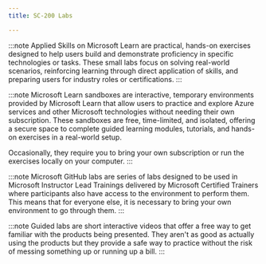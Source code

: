 ```yaml
---
title: SC-200 Labs

---
```


<Tabs>
  <TabItem label="Applied Skills">

:::note 
Applied Skills on Microsoft Learn are practical, hands-on exercises designed to help users build and demonstrate proficiency in specific technologies or tasks. These small labs focus on solving real-world scenarios, reinforcing learning through direct application of skills, and preparing users for industry roles or certifications.
:::

  <CardGrid>
    <LinkCard title="Defend against cyberthreats with Microsoft Defender XDR" href="https://learn.microsoft.com/credentials/applied-skills/defend-against-cyberthreats-with-microsoft-defender-xdr/?WT.mc_id=studentamb_165290" />
    <LinkCard title="Prepare security and compliance to support Microsoft 365 Copilot" href="https://learn.microsoft.com/credentials/applied-skills/prepare-security-and-compliance-to-support-microsoft-365-copilot/?WT.mc_id=studentamb_165290" />
    <LinkCard title="Implement information protection and data loss prevention by using Microsoft Purview" href="https://learn.microsoft.com/credentials/applied-skills/implement-information-protection-and-data-loss-prevention-by-using-microsoft-purview/?WT.mc_id=studentamb_165290" />
    <LinkCard title="Configure SIEM security operations using Microsoft Sentinel" href="https://learn.microsoft.com/credentials/applied-skills/configure-siem-security-operations-using-microsoft-sentinel/?WT.mc_id=studentamb_165290" />
  </CardGrid>
  </TabItem>

  <TabItem label="Microsoft Learn">

:::note 
Microsoft Learn sandboxes are interactive, temporary environments provided by Microsoft Learn that allow users to practice and explore Azure services and other Microsoft technologies without needing their own subscription. These sandboxes are free, time-limited, and isolated, offering a secure space to complete guided learning modules, tutorials, and hands-on exercises in a real-world setup.

Occasionally, they require you to bring your own subscription or run the exercises locally on your computer.
:::
 

  <CardGrid>
  <LinkCard title="Exercise configure Microsoft Entra multifactor authentication registration policy" href="https://learn.microsoft.com/training/modules/manage-azure-active-directory-identity-protection/5-exercise-configure-multi-factor-authentication-registration-policy/?WT.mc_id=studentamb_165290" /> 
  <LinkCard title="Exercise enable sign-in risk policy" href="https://learn.microsoft.com/training/modules/manage-azure-active-directory-identity-protection/4-exercise-enable-sign-risk-policy/?WT.mc_id=studentamb_165290" /> 
  </CardGrid>
  </TabItem>


  <TabItem label="Microsoft GitHub">

:::note 
Microsoft GitHub labs are series of labs designed to be used in Microsoft Instructor Lead Trainings delivered by Microsoft Certified Trainers where participants also have access to the environment to perform them. This means that for everyone else, it is necessary to bring your own environment to go through them. 
:::

<CardGrid>
  <LinkCard title="Explore Microsoft Defender XDR" href="https://microsoftlearning.github.io/SC-200T00A-Microsoft-Security-Operations-Analyst/Instructions/Labs/LAB_AK_01_Lab1_Ex01_Explore_Defender_XDR.html" />
  <LinkCard title="Explore use cases in Microsoft Security Copilot" href="https://microsoftlearning.github.io/AZ-104-MicrosoftAzureAdministrator/Instructions/Labs/LAB_02a_Manage_Subscriptions_and_RBAC_Entra.html" />
  <LinkCard title="Explore Microsoft Purview Audit logs" href="https://microsoftlearning.github.io/AZ-104-MicrosoftAzureAdministrator/Instructions/Labs/LAB_02b-Manage_Governance_via_Azure_Policy.html" />
  <LinkCard title="Deploy Microsoft Defender for Endpoint" href="https://microsoftlearning.github.io/AZ-104-MicrosoftAzureAdministrator/Instructions/Labs/LAB_03a-Manage_Azure_Resources_by_Using_the_Azure_Portal.html" />
  <LinkCard title="Mitigate Attacks with Microsoft Defender for Endpoint" href="hthttps://microsoftlearning.github.io/AZ-104-MicrosoftAzureAdministrator/Instructions/Labs/LAB_03b-Manage_Azure_Resources_by_Using_ARM_Templates.html" />
  <LinkCard title="Enable Microsoft Defender for Cloud" href="https://microsoftlearning.github.io/AZ-104-MicrosoftAzureAdministrator/Instructions/Labs/LAB_03c-Manage_Azure_Resources_by_Using_Azure_PowerShell.html" />
  <LinkCard title="Mitigate threats using Microsoft Defender for Cloud" href="https://microsoftlearning.github.io/AZ-104-MicrosoftAzureAdministrator/Instructions/Labs/LAB_03d-Manage_Azure_Resources_by_Using_Azure_CLI.html" />
  <LinkCard title="Create queries for Microsoft Sentinel using Kusto Query Language (KQL)" href="https://microsoftlearning.github.io/AZ-104-MicrosoftAzureAdministrator/Instructions/Labs/LAB_04-Implement_Virtual_Networking.html" />
  <LinkCard title="Configure your Microsoft Sentinel environment" href="https://microsoftlearning.github.io/AZ-104-MicrosoftAzureAdministrator/Instructions/Labs/LAB_05-Implement_Intersite_Connectivity.html" />
  <LinkCard title="Connect data to Microsoft Sentinel using data connectors" href="https://microsoftlearning.github.io/AZ-104-MicrosoftAzureAdministrator/Instructions/Labs/LAB_06-Implement_Network_Traffic_Management.html" />
  <LinkCard title="Connect Windows devices to Microsoft Sentinel using data connectors" href="https://microsoftlearning.github.io/AZ-104-MicrosoftAzureAdministrator/Instructions/Labs/LAB_07-Manage_Azure_Storage.html" />
  <LinkCard title="Connect Linux hosts to Microsoft Sentinel using data connectors" href="https://microsoftlearning.github.io/AZ-104-MicrosoftAzureAdministrator/Instructions/Labs/LAB_08-Manage_Virtual_Machines.html" />
  <LinkCard title="Modify a Microsoft Security rule" href="https://microsoftlearning.github.io/AZ-104-MicrosoftAzureAdministrator/Instructions/Labs/LAB_09a-Implement_Web_Apps.html" />
  <LinkCard title="Create a Playbook" href="https://microsoftlearning.github.io/AZ-104-MicrosoftAzureAdministrator/Instructions/Labs/LAB_09b-Implement_Azure_Container_Instances.html" />
  <LinkCard title="Create a Scheduled Query from a template" href="https://microsoftlearning.github.io/AZ-104-MicrosoftAzureAdministrator/Instructions/Labs/LAB_09c-Implement-Azure-Container-Apps.html" />
  <LinkCard title="Explore Entity Behavior Analytics" href="https://microsoftlearning.github.io/AZ-104-MicrosoftAzureAdministrator/Instructions/Labs/LAB_10-Implement_Data_Protection.html" />
  <LinkCard title="Prepare to perform simulated attacks" href="https://microsoftlearning.github.io/AZ-104-MicrosoftAzureAdministrator/Instructions/Labs/LAB_11-Implement_Monitoring.html" />
  <LinkCard title="Conduct attacks" href="https://microsoftlearning.github.io/AZ-104-MicrosoftAzureAdministrator/Instructions/Labs/LAB_09b-Implement_Azure_Container_Instances.html" />
  <LinkCard title="Create Detections" href="https://microsoftlearning.github.io/AZ-104-MicrosoftAzureAdministrator/Instructions/Labs/LAB_09c-Implement-Azure-Container-Apps.html" />
  <LinkCard title="Investigate Incidents" href="https://microsoftlearning.github.io/AZ-104-MicrosoftAzureAdministrator/Instructions/Labs/LAB_10-Implement_Data_Protection.html" />
  <LinkCard title="Create ASIM parsers" href="https://microsoftlearning.github.io/AZ-104-MicrosoftAzureAdministrator/Instructions/Labs/LAB_11-Implement_Monitoring.html" />
  <LinkCard title="Create workbooks" href="https://microsoftlearning.github.io/AZ-104-MicrosoftAzureAdministrator/Instructions/Labs/LAB_09b-Implement_Azure_Container_Instances.html" />
  <LinkCard title="Use Repositories in Microsoft Sentinel" href="https://microsoftlearning.github.io/AZ-104-MicrosoftAzureAdministrator/Instructions/Labs/LAB_09c-Implement-Azure-Container-Apps.html" />
  <LinkCard title="Perform Threat Hunting in Microsoft Sentinel" href="https://microsoftlearning.github.io/AZ-104-MicrosoftAzureAdministrator/Instructions/Labs/LAB_10-Implement_Data_Protection.html" />
  <LinkCard title="Threat Hunting using Notebooks with Microsoft Sentinel" href="https://microsoftlearning.github.io/AZ-104-MicrosoftAzureAdministrator/Instructions/Labs/LAB_11-Implement_Monitoring.html" />
</CardGrid>

  </TabItem>

  <TabItem label="Guided Labs">

:::note 
Guided labs are short interactive videos that offer a free way to get familiar with the products being presented. They aren't as good as actually using the products but they provide a safe way to practice without the risk of messing something up or running up a bill.
:::

<CardGrid>
  <LinkCard title="Create an endpoint device group in Microsoft 365 Defender for devices that start with 'NYC'" href="https://www.iorad.com/player/2181525/Create-an-endpoint-device-group-in-Microsoft-365-Defender-for-devices-that-start-with--NYC-" />
  <LinkCard title="Assign JC to the Microsoft Sentinel Contributor role" href="https://www.iorad.com/player/2289042/Assign-JC-to-the-Microsoft-Sentinel-Contributor-role#trysteps-1" />
  <LinkCard title="Configure the Microsoft Entra ID data connector with Sign-In Log and Audit Log support" href="https://www.iorad.com/player/2290780/Configure-the-Microsoft-Entra-ID-data-connector-with-Sign-In-Log-and-Audit-Log-support#trysteps-1" />
  <LinkCard title="Turn on automatic onboarding of servers for Defender for Endpoint using Defender for Cloud" href="https://www.iorad.com/player/2277937/Turn-on-automatic-onboarding-of-servers-for-Defender-for-Endpoint-using-Defender-for-Cloud#trysteps-1" />
  <LinkCard title="Create an alert policy, high severity, information governance, malware in a file" href="https://www.iorad.com/player/2276571/Create-an-alert-policy--high-severity--information-governance--malware-in-a-filer#trysteps-1" />
  <LinkCard title="Create an incident creation rule for Defender for Identity that has alert text 'account disabled'" href="https://www.iorad.com/player/2290945/Create-an-incident-creation-rule-for-Defender-for-Identity-that-has-alert-text--account-disabled-#trysteps-1" />
  <LinkCard title="Create a safe attachment policy for Sales with Dynamic Deliver & redirect to jc@examlabpractice.com" href="https://www.iorad.com/player/2201805/Create-a-safe-attachment-policy-for-Sales-with-Dynamic-Deliver---redirect-to-jc-examlabpractice-com#trysteps-1" />
  <LinkCard title="Create a custom DLP policy that uses Payroll Keyword sensitivity info type. Enable user notifications" href="https://www.iorad.com/player/2181550/Create-a-custom-DLP-policy-that-uses-Payroll-Keyword-sensitivity-info-type-Enable-user-notifications#trysteps-1" />
  <LinkCard title="Perform an audit search in Purview for the first 5 listed Exchange activities for JC's email" href="https://www.iorad.com/player/2236483/Perform-an-audit-search-in-Purview-for-the-first-5-listed-Exchange-activities-for-JC-s-email#trysteps-1" />
  <LinkCard title="Configure the Medium 'Malicious Inbox' incident. Set to High, Active, and assign JC" href="https://www.iorad.com/player/2292736/Configure-the-Medium--Malicious-Inbox--incident--Set-to-High--Active--and-assign-JC#trysteps-1" />
  <LinkCard title="Setup a Copilot for Security compute capabilities resource with 2 Security Compute Units (SCUs)" href="https://www.iorad.com/player/2451724/Setup-a-Copilot-for-Security-compute-capabilities-resource-with-2-Security-Compute-Units--SCUs-#trysteps-1" />
  <LinkCard title="Select the Malicious Keyword Query in Hunting. Create a bookmark from the first entry. Do Livestream" href="https://www.iorad.com/player/2294191/Select-the-Malicious-Keyword-Query-in-Hunting--Create-a-bookmark-from-the-first-entry--Do-Livestream#trysteps-1" />
</CardGrid>
  </TabItem>
</Tabs>
